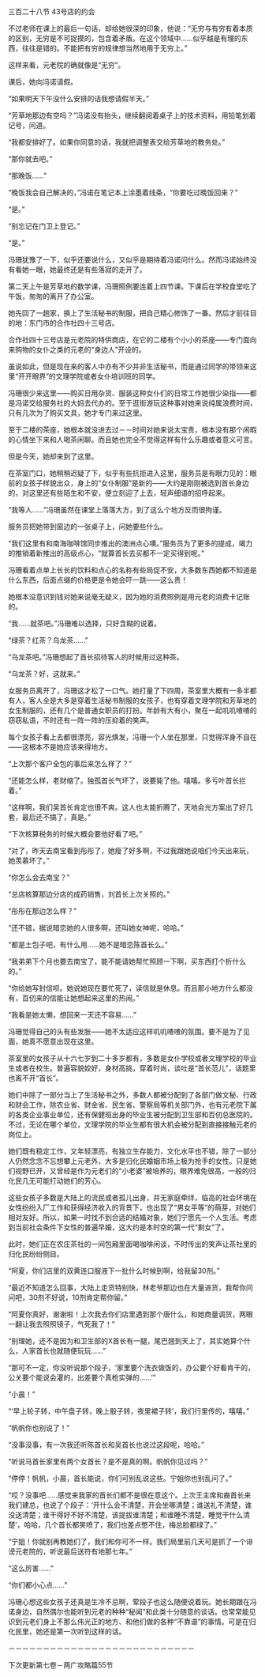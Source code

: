 

三百二十八节 43号店的约会

不过老师在课上的最后一句话，却给她很深的印象，他说：“无穷与有穷有着本质的区别，无穷是不可捉摸的，包含着矛盾。在这个领域中……似乎越是有理的东西，往往是错的。不能把有穷的规律想当然地用于无穷上。”

这样来看，元老院的确就像是“无穷”。

课后，她向冯诺请假。

“如果明天下午没什么安排的话我想请假半天。”

“芳草地那边有空吗？”冯诺没有抬头，继续翻阅着桌子上的技术资料，用铅笔划着记号，问道。

“我都安排好了。如果你同意的话，我就把调整表交给芳草地的教务处。”

“那你就去吧。”

“那晚饭……”

“晚饭我会自己解决的，”冯诺在笔记本上涂墨着线条，“你要吃过晚饭回来？”

“是。”

“别忘记在门卫上登记。”

“是。”

冯珊犹豫了一下，似乎还要说什么，又似乎是期待着冯诺问什么。然而冯诺始终没有看她一眼，她最终还是有些落寂的走开了。

第二天上午是芳草地的数学课，冯珊照例要连着上四节课。下课后在学校食堂吃了午饭，匆匆的离开了办公室。

她先回了一趟家，换上了生活秘书的制服，把自己精心修饰了一番。然后才前往目的地：东门市的合作社四十三号店。

合作社四十三号店是元老院的特供商店，在它的二楼有个小小的茶座――专门面向来购物的女仆之类的元老的“身边人”开设的。

虽说如此，但是现在来的客人中亦有不少并非生活秘书，而是通过同学的带领来这里“开开眼界”的文理学院或者女仆培训班的同学。

冯珊很少来这里――购买日用杂货、服装这种女仆们的日常工作她很少染指――都是冯诺交给服务社的大妈去代办的。至于逛街游玩这种事对她来说纯属浪费时间，只有几次为了购买文具，她才专门来过这里。

至于二楼的茶座，她根本就没进去过－－时间对她来说太宝贵，根本没有那个闲暇的心情坐下来和人喝茶闲聊。而且她也完全不觉得这样有什么乐趣或者意义可言。

但是今天，她却来到了这里。

在茶室门口，她稍稍迟疑了下，似乎有些抗拒进入这里，服务员是有眼力见的：眼前的女孩子样貌出众，身上的“女仆制服”是新的――大约是刚刚被选到首长身边的，对这里还有些陌生和不安，便立刻迎了上去，轻声细语的招呼起来。

“我等人……”冯珊虽然在课堂上落落大方，到了这么个地方反而很拘谨。

服务员把她带到窗边的一张桌子上，问她要些什么。

“我们这里有和南海咖啡馆同步推出的澳洲点心噢。”服务员为了更多的提成，竭力的推销着新推出的高级点心，“就算首长去买都不一定买得到呢。”

冯珊看着点单上长长的饮料和点心的名称有些局促不安，大多数东西她都不知道是什么东西，后面点缀的价格更是令她会吓一跳――这么贵！

她根本没意识到钱对她来说毫无疑义，因为她的消费照例是用元老的消费卡记账的。

“我……就茶吧。”冯珊难以选择，只好含糊的说着。

“绿茶？红茶？乌龙茶……”

“乌龙茶吧。”冯珊想起了首长招待客人的时候用过这种茶。

“乌龙茶？好，这就来。”

女服务员离开了，冯珊这才松了一口气。她打量了下四周，茶室里大概有一多半都有人，客人全是大多是穿着生活秘书制服的女孩子，也有穿着文理学院和芳草地的女生制服的，还有几个是普通女职员的打扮。年龄有大有小，聚在一起叽叽喳喳的窃窃私语，不时还有一阵一阵的压抑着的笑声。

每个女孩子看上去都很漂亮，容光焕发，冯珊一个人坐在那里，只觉得浑身不自在――这根本不是她应该来得地方。

“上次那个客户全包的事后来怎么样了？”

“还能怎么样，老财缩了。独孤首长气坏了，说要毙了他。嘻嘻。多亏叶首长拦着。”

“这样啊，我们吴首长肯定也很不爽。这人也太能折腾了，天地会光方案出了好几套，最后还不搞了，真是。”

“下次核算税务的时候大概会要他好看了吧。”

“对了，昨天去南宝看到彤彤了，她瘦了好多啊，不过我跟她说咱们今天出来玩，她羡慕坏了。”

“你怎么会去南宝？”

“总店核算那边分店的成药销售，刘首长上次关照的。”

“彤彤在那边怎么样？”

“还不错，据说暗恋她的人很多啊，还叫她女神呢，哈哈。”

“都是土包子吧，有什么用……她不是暗恋陈首长么。”

“我弟弟下个月也要去南宝了，能不能请她帮忙照顾一下啊，买东西打个折什么的。”

“你给她写封信呗。她说她现在要忙死了，读信就是休息。而且那小地方什么都没有，百仞来的信能让她想起来这里的热闹。”

“我看是她太懒，想回来一天还不容易……”

冯珊觉得自己的头有些发胀——她不太适应这样叽叽喳喳的氛围。要不是为了见面，她真不愿意出现在这里。

茶室里的女孩子从十六七岁到二十多岁都有，多数是女仆学校或者文理学校的毕业生或者在校生。普遍容貌姣好，身材高挑，穿着时尚，谈吐是“首长范儿”，话题里也离不开“首长”。

她们中除了一部分当上了生活秘书之外，多数人都被分配到了各部门做文秘、行政和财会工作，除农业省、财金省、民生省、警察局等机关部门外，也有元老院下属的各类企业事业单位，还有保健班出身的毕业生被分配到卫生部和百仞总医院的。不过，无论在哪个单位，文理学院的毕业生都有很大机会被分配到直接接触元老的岗位上。

她们既有稳定工作，又年轻漂亮，有独立生存能力，文化水平也不错，除了一部分人仍然念念不忘想攀上元老外，大多是归化民婚姻市场上极为抢手的女性。只是她们视野已开，又曾经是作为元老们的“小老婆”被培养的，眼界难免很高，一般的归化民几无可能打动她们的芳心。

这些女孩子多数是大陆上的流民或者孤儿出身，并无家庭牵绊，临高的社会环境在女性纷纷入厂工作和获得经济收入的背景下，也出现了“男女平等”的萌芽，对她们相对友好。所以，如果一时找不到合适的结婚对象，她们宁愿先一个人生活。考虑到当前社会条件下女性的普遍早婚，这大约是本时空的第一代“剩女”了。

此时，她们正在农庄茶社的一间包厢里面喝咖啡闲谈，不时传出的笑声让茶社里的归化民纷纷侧目。

“阿夏，你们店里的双黄连口服液下一批什么时候到啊，给我留30剂。”

“最近不知道怎么回事，大陆上走货特别快，林老爷那边也在大量进货，我帮你问问吧，30剂不好说，10剂肯定帮你留。”

“阿夏你真好，谢谢啦！上次我去你们店里遇到那个唐什么，和她商量调货，两眼一翻让我去照照镜子，气死我了！”

“别理她，还不是因为和卫生部的X首长有一腿，尾巴翘到天上了，其实她算个什么，人家首长也就随便玩玩……”

“那可不一定，你没听说那个段子，‘家里要个洗衣做饭的，办公要个好看肯干的，公关要个能说会灌的，出差要个真枪实弹的……’”

“小晨！”

“‘早上轮子转，中午盘子转，晚上骰子转，夜里裙子转’，我们行里传的，嘻嘻。”

“帆帆你也别说了！”

“没事没事，有一次我还听陈首长和吴首长也说过这段呢，哈哈。”

“听说马首长家里有两个女首长？是不是真的啊。帆帆你见过吗？”

“停停！帆帆，小晨，首长能说，你们可别乱说这些。宁姐你也别乱问了。”

“哎？没事吧……感觉来我家的首长们都不是很在意这个。上次王主席和裔首长来我们建总，也说了个段子：‘开什么会不清楚，开会坐哪清楚；谁送礼不清楚，谁没送清楚；谁干得好不好不清楚，该提拔谁清楚；和谁睡不清楚，睡觉干什么清楚’，哈哈，几个首长都笑喷了，我们也差点憋不住，梅总脸都绿了。”

“宁姐！你就别再教她们了，我们和你可不一样。我们局里前几天可是抓了一个诽谤元老院的，听说最后送符有地那七年。”

“这么厉害……”

“你们都小心点……”

冯珊心想这些女孩子还真是生冷不忌啊，荤段子也这么随便说着玩。她长期跟在冯诺身边，自然偶尔也能听到元老的种种“秘闻”和此类十分随意的谈话。也常常能见识到元老们身上不那么伟光正的地方、和他们做的各种“不靠谱”的事情。可是在归化民里，她还是第一次听到这样的话。

－－－－－－－－－－－－－－－－－－－－－－－－－－－

下次更新第七卷－两广攻略篇55节

